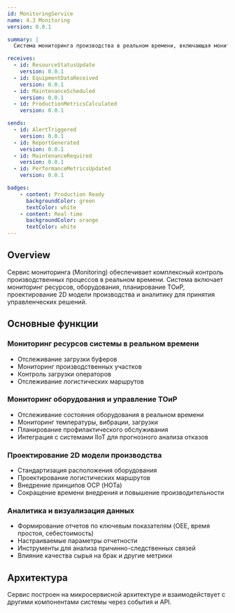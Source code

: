 ```yaml
---
id: MonitoringService
name: 4.3 Monitoring
version: 0.0.1

summary: |
  Система мониторинга производства в реальном времени, включающая мониторинг ресурсов, оборудования, ТОиР, проектирование 2D модели производства и аналитику

receives:
  - id: ResourceStatusUpdate
    version: 0.0.1
  - id: EquipmentDataReceived
    version: 0.0.1
  - id: MaintenanceScheduled
    version: 0.0.1
  - id: ProductionMetricsCalculated
    version: 0.0.1

sends:
  - id: AlertTriggered
    version: 0.0.1
  - id: ReportGenerated
    version: 0.0.1
  - id: MaintenanceRequired
    version: 0.0.1
  - id: PerformanceMetricsUpdated
    version: 0.0.1

badges:
    - content: Production Ready
      backgroundColor: green
      textColor: white
    - content: Real-time
      backgroundColor: orange
      textColor: white
---
```


## Overview

Сервис мониторинга (Monitoring) обеспечивает комплексный контроль производственных процессов в реальном времени. Система включает мониторинг ресурсов, оборудования, планирование ТОиР, проектирование 2D модели производства и аналитику для принятия управленческих решений.

<NodeGraph />

## Основные функции

### Мониторинг ресурсов системы в реальном времени
- Отслеживание загрузки буферов
- Мониторинг производственных участков
- Контроль загрузки операторов
- Отслеживание логистических маршрутов

### Мониторинг оборудования и управление ТОиР
- Отслеживание состояния оборудования в реальном времени
- Мониторинг температуры, вибрации, загрузки
- Планирование профилактического обслуживания
- Интеграция с системами IIoT для прогнозного анализа отказов

### Проектирование 2D модели производства
- Стандартизация расположения оборудования
- Проектирование логистических маршрутов
- Внедрение принципов OCP (НОТа)
- Сокращение времени внедрения и повышение производительности

### Аналитика и визуализация данных
- Формирование отчетов по ключевым показателям (OEE, время простоя, себестоимость)
- Настраиваемые параметры отчетности
- Инструменты для анализа причинно-следственных связей
- Влияние качества сырья на брак и другие метрики

## Архитектура

Сервис построен на микросервисной архитектуре и взаимодействует с другими компонентами системы через события и API.

<EntityMap id="MonitoringService" />
